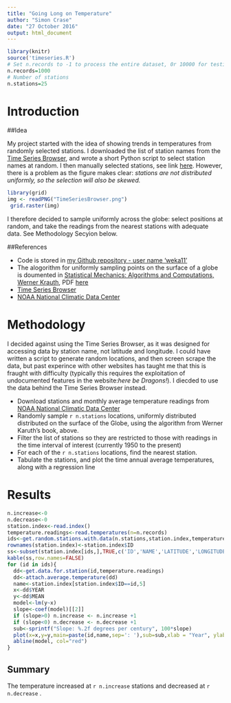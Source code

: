 ```yaml
---
title: "Going Long on Temperature"
author: "Simon Crase"
date: "27 October 2016"
output: html_document
---
```

```r
library(knitr)
source('timeseries.R')
# Set n.records to -1 to process the entire dataset, 0r 10000 for testing
n.records=1000
# Number of stations
n.stations=25
```

# Introduction

##Idea

My project started with the idea of showing trends in temperatures from randomly selected stations. I downloaded the list of station names from the [Time Series Browser](http://climatemodels.uchicago.edu/timeseries/), and wrote a short Python script to select station names at random. I then manually selected stations, see link [here](http://climatemodels.uchicago.edu/timeseries/#DpPwBjiUcCsBdlJzLhDaoQtEqDsJqMgRz). However, there is a problem as the figure makes clear: _stations are not distributed uniformly, so the selection will also be skewed._
```r
library(grid)
img <- readPNG("TimeSeriesBrowser.png")
 grid.raster(img)
```

I therefore decided to sample uniformly across the globe: select positions at random, and take the readings from the nearest stations with adequate data. See Methodology Secyion below.


##References

* Code is stored in [my Github repository - user name 'weka11'](https://github.com/weka511/global)
* The alogorithm for uniformly sampling points on the surface of a globe is doumented in [Statistical Mechanics: Algorithms and Computations, Werner Krauth](https://www.amazon.com/Statistical-Mechanics-Algorithms-Computations-Physics/dp/0198515367), PDF
 [here](http://blancopeck.net/Statistics.pdf)
* [Time Series Browser](http://climatemodels.uchicago.edu/timeseries/)
* [NOAA National Climatic Data Center](ftp://ftp.ncdc.noaa.gov/pub/data/ghcn/v3/)

# Methodology

I decided against using the Time Series Browser, as it was designed for accessing data by station name, not latitude and longitude. I could have written a script to generate random locations, and then screen scrape the data, but past experince with other websites has taught me that this is fraught with difficulty (typically this requires the exploitation of undocumented features in the website:_here be Dragons!_). I diecded to use the data behind the Time Series Browser instead.

* Download stations and monthly average temperature readings from [NOAA National Climatic Data Center](ftp://ftp.ncdc.noaa.gov/pub/data/ghcn/v3/)
* Randomly sample 
`r n.stations`
 locations, uniformly distributed distributed on the surface of the Globe, using the algorithm from Werner Karuth's book, above.
* Filter the list of stations so they are restricted to those with readings in the time interval of interest (currently 1950 to the present)
* For each of the `r n.stations` locations, find the nearest station.
* Tabulate the stations, and plot the time annual average temperatures, along with a regression line

# Results

```r
n.increase<-0
n.decrease<-0
station.index<-read.index()
temperature.readings<-read.temperatures(n=n.records)
ids<-get.random.stations.with.data(n.stations,station.index,temperature.readings)
rownames(station.index)<-station.index$ID
ss<-subset(station.index[ids,],TRUE,c('ID','NAME','LATITUDE','LONGITUDE'))
kable(ss,row.names=FALSE)
for (id in ids){
  dd<-get.data.for.station(id,temperature.readings)
  dd<-attach.average.temperature(dd)
  name<-station.index[station.index$ID==id,5]
  x<-dd$YEAR
  y<-dd$MEAN
  model<-lm(y~x)
  slope<-coef(model)[[2]]
  if (slope>0) n.increase <- n.increase +1
  if (slope<0) n.decrease <- n.decrease +1
  sub<-sprintf("Slope: %.2f degrees per century", 100*slope)
  plot(x=x,y=y,main=paste(id,name,sep=': '),sub=sub,xlab = "Year", ylab="Average T")
  abline(model, col="red")
}

```

## Summary

The temperature increased at 
`r n.increase`
 stations and decreased at 
`r n.decrease`
.
